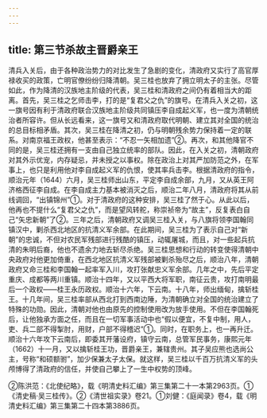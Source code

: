```yaml
---
---
---
```

title: 第三节杀故主晋爵亲王
---



清兵入关后，由于各种政治势力的对比发生了急剧的变化，清政府又实行了高官厚禄收买的政策，亡明官僚纷纷归降清朝。吴三桂也放弃了拥立明太子的主张。尽管如此，作为降清的汉族地主阶级的代表，吴三桂和清政府之间仍有着相当大的距离。首先，吴三桂之乞师击李，打的是“复君父之仇”的旗号。在清兵入关之初，这一旗号因有利于清政府联合汉族地主阶级共同镇压李自成起义军，也一度为清朝统治者所容许。但从长远看来，这一旗号又和清政府取代明朝、建立其对全国的统治的总目标相矛盾。其次，吴三桂在降清之初，仍与明朝残余势力保持着一定的联系。对南京福王政权，他甚至表示：“不忍一矢相加遗”②。再次，和其他降官不同的是，吴三桂还拥有一支由自己独立统率的部队。因此，在入关之初，清朝政府对其外示优宠，内存疑忌，并未授之以事权。除在政治上对其严加防范之外，在军事上，也只是利用他对李自成起义军的仇恨，使其率兵击李。根据清政府的指令，顺治元年（1644）六月，吴三桂师出山东，平定李自成余部，九月，又从英王阿济格西征李自成。在李自成主力基本被消灭之后，顺治二年八月，清政府将其从前线调回，“出镇锦州”①。对于清政府的这种安排，吴三桂了然于心。从此以后，他再也不提什么“复君父之仇”，而是望风转舵，称崇祯帝为“故主”，反复表白自己“矢忠新朝”了②。三年之后，清朝政府又调吴三桂入关，与八旗将领李国翰同镇汉中，剿杀西北地区的抗清义军余部。在此期间，吴三桂为了表示自己对“新朝”的忠诚，不但对农民军残部进行残酷的镇压，动辄屠城，而且，对一些起兵抗清的朱明后裔，他也不遗余力地去斩尽杀绝。吴三桂思想和行动的转变使得清朝中央政府对他更加倚重，在西北地区抗清义军残部被剿杀殆尽之后，顺治八年，清朝政府又命三桂和李国翰一起率军入川，攻打张献忠义军余部。几年之中，先后平定重庆、成都等两川重镇。顺治十四年，又以平西大将军职，南征云贵，攻打南明最后一个政权——桂王永历政权。顺治十六年，下云南。十八年，师出缅甸，擒斩桂王。十几年间，吴三桂率部从西北打到西南边陲，为清朝确立对全国的统治建立了特殊的功勋。因此，清朝对他也由原先的控制使用改为放手使用。不但在李国翰死后，让他独承方面之任，而且在一切军事活动中也“假以便宜，不复中制，用人，吏、兵二部不得掣肘，用财，户部不得稽迟”①。同时，在职务上，也一再升迁。顺治十六年攻下云南后，即委其开藩设府，镇守云南，总管军民事务，康熙元年（1662）十一月，又以擒斩桂王功，晋爵亲王，兼辖贵州。其子吴应熊也选尚公主，号称“和硕额驸”，加少保兼太子太保。就这样，吴三桂以千百万抗清义军的头颅博得了清政府的信任，并使自己攀上了一生中权势的顶峰。

②陈洪范：《北使纪略》，载《明清史料汇编》第三集第二十一本第2963页。①《清史稿·吴三桂传》。②《清世祖实录》卷21。①刘健：《庭闻录》卷4，载《明清史料汇编》第三集第二十四本第3886页。